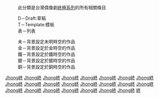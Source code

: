 :此分類是台灣偶像劇[[終極宇宙|終極系列]]的所有相關條目

:D－Draft:草稿
:T－Template:模板
:表－列表

:未－背景設定未明時空的作品
:金－背景設定於金時空的作品
:鐵－背景設定於鐵時空的作品
:銀－背景設定於銀時空的作品
:銅－背景設定於銅時空的作品 
</div>
[[Category:台灣偶像劇|Jhong終]] [[Category:電視劇集系列|Jhong終]] [[Category:2005年台灣電視劇集|Jhong終]] [[Category:2007年台灣電視劇集|Jhong終]] [[Category:2009年台灣電視劇集|Jhong終]] [[Category:2012年台灣電視劇集|Jhong終]] [[Category:2013年台灣電視劇集|Jhong終]] [[Category:2014年台灣電視劇集|Jhong終]] [[Category:2016年台灣電視劇集|Jhong終]] 
[[Category:臺灣連續劇|Jhong終]]
[[Category:2000年代特摄作品|Jhong終]] [[Category:2010年代特摄作品|Jhong終]][[Category:無綫電視外購劇集|Jhong終]] [[Category:台灣電視喜劇|Jhong終]] [[Category:台灣科幻劇|Jhong終]] [[Category:虛構宇宙|Jhong終]] [[Category:平行世界題材電視劇|Jhong終]] [[Category:真人動畫電視節目|Jhong終]] [[Category:科學奇幻電視劇|Jhong終]] [[Category:奇幻愛情電視劇|Jhong終]] [[Category:可米製作電視劇|Jhong終]] [[Category:以其他作品為題材的作品|Jhong終]] [[Category:特摄系列|Jhong終]]
<noinclude> [[Category:八大電視劇|終]]</noinclude>